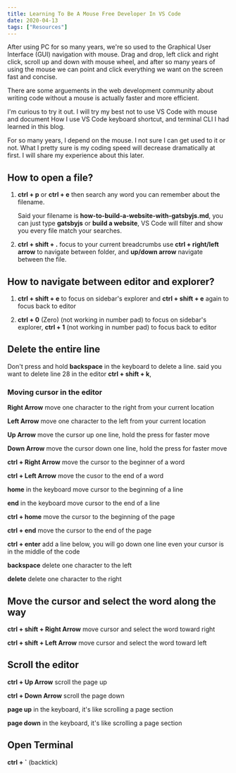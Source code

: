 ```yaml
---
title: Learning To Be A Mouse Free Developer In VS Code
date: 2020-04-13
tags: ["Resources"]
---
```


After using PC for so many years, we're so used to the Graphical User Interface (GUI) navigation with mouse. Drag and drop, left click and right click, scroll up and down with mouse wheel, and after so many years of using the mouse we can point and click everything we want on the screen fast and concise.

There are some arguements in the web development community about writing code without a mouse is actually faster and more efficient.

I'm curious to try it out. I will try my best not to use VS Code with mouse and document How I use VS Code keyboard shortcut, and terminal CLI I had learned in this blog.

For so many years, I depend on the mouse. I not sure I can get used to it or not. What I pretty sure is my coding speed will decrease dramatically at first. I will share my experience about this later.

## How to open a file?

1. **ctrl + p** or **ctrl + e** then search any word you can remember about the filename.

   Said your filename is **how-to-build-a-website-with-gatsbyjs.md**, you can just type **gatsbyjs** or **build a website**, VS Code will filter and show you every file match your searches.

2. **ctrl + shift + .** focus to your current breadcrumbs use **ctrl + right/left arrow** to navigate between folder, and **up/down arrow** navigate between the file.

## How to navigate between editor and explorer?

1. **ctrl + shift + e** to focus on sidebar's explorer and **ctrl + shift + e** again to focus back to editor

2. **ctrl + 0** (Zero) (not working in number pad) to focus on sidebar's explorer, **ctrl + 1** (not working in number pad) to focus back to editor

## Delete the entire line

Don't press and hold **backspace** in the keyboard to delete a line. said you want to delete line 28 in the editor **ctrl + shift + k**,

### Moving cursor in the editor

**Right Arrow** move one character to the right from your current location

**Left Arrow** move one character to the left from your current location

**Up Arrow** move the cursor up one line, hold the press for faster move

**Down Arrow** move the cursor down one line, hold the press for faster move

**ctrl + Right Arrow** move the cursor to the beginner of a word

**ctrl + Left Arrow** move the cusor to the end of a word

**home** in the keyboard move cursor to the beginning of a line

**end** in the keyboard move cursor to the end of a line

**ctrl + home** move the cursor to the beginning of the page

**ctrl + end** move the cursor to the end of the page

**ctrl + enter** add a line below, you will go down one line even your cursor is in the middle of the code

**backspace** delete one character to the left

**delete** delete one character to the right

## Move the cursor and select the word along the way

**ctrl + shift + Right Arrow** move cursor and select the word toward right

**ctrl + shift + Left Arrow** move cursor and select the word toward left

## Scroll the editor

**ctrl + Up Arrow** scroll the page up

**ctrl + Down Arrow** scroll the page down

**page up** in the keyboard, it's like scrolling a page section

**page down** in the keyboard, it's like scrolling a page section

## Open Terminal

**ctrl + `** (backtick)
